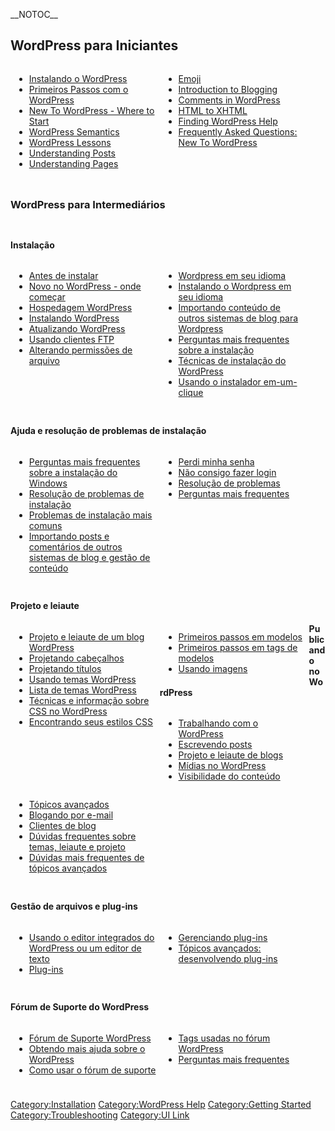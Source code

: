 {{Languages|
{{ar|البدأ_في_أستخدام_الووردبريس}}
{{bs|Započnite koristiti WordPress}}
{{de|Erste Schritte mit WordPress}}
{{en|Getting_Started_with_WordPress}}
{{es|Getting_Started_with_WordPress}}
{{fa|شروع_کار_با_وردپرس}}
{{fi|Aloittaminen}}
{{fr|Demarrer avec WordPress}}
{{id|Berkenalan dengan WordPress}}
{{lo|Getting_Started_with_WordPress}}
{{ko|Getting_Started_with_WordPress}}
{{km|Getting_Started_with_WordPress}}
{{mk|WordPress почетник}}
{{mya|Getting_Started_with_WordPress}}
{{pt-br|Novo no WordPress - Por Onde Começar}}
{{ru|Знакомство_с_WordPress}}
{{ta|வேர்ட்பிரஸ் அடிப்படைகள்}}
{{te|WordPress గురించి తెలుసుకోండి}}
{{th|Getting_Started_with_WordPress}}
{{zh-cn|开始使用_WordPress}}
{{zh-tw|開始使用_WordPress}}
{{ja|Getting_Started_with_WordPress}}
}}
__NOTOC__

{{Traduz}}

== WordPress para Iniciantes ==
<div style="width: 45%; margin:0px 6px; float:left">
* [[pt-br:Instalando o WordPress|Instalando o WordPress]]
* [[pt-br:Primeiros Passos com o WordPress|Primeiros Passos com o WordPress]]
* [[New To WordPress - Where to Start]]
* [[WordPress Semantics]]
* [[WordPress Lessons]]
* [[Writing_Posts|Understanding Posts]]
* [[Pages|Understanding Pages]]
</div>

<div style="width: 45%; margin:0px 6px; float:left; display: inline">
* [[Emoji]]
* [[Introduction to Blogging]]
* [[Comments in WordPress]]
* [[HTML to XHTML]]
* [[Finding WordPress Help]]
* [[FAQ New To WordPress|Frequently Asked Questions: New To WordPress]]
</div>

<div style="clear:both; height:10px">
</div>


===WordPress para Intermediários===
<div style="clear:both; height:10px">
</div>

====Instalação====
<div style="width: 45%; margin:0px 6px; float:left">
* [[Antes de instalar]]
* [http://codex.wordpress.org/pt-br:Novo_no_WordPress_-_por_onde_come%C3%A7ar Novo no WordPress - onde começar]
* [[Hospedagem WordPress]]
* [[Instalando WordPress]]
* [[Atualizando WordPress]]
* [[FTP Clients| Usando clientes FTP]]
* [[Alterando permissões de arquivo]]
</div>
<div style="width: 45%; margin:0px 6px; float:left; display: inline">
* [[Wordpress em seu idioma]]
* [[Instalando o Wordpress em seu idioma]]
* [[Importando Conteúdo|Importando conteúdo de outros sistemas de blog para Wordpress]]
* [[FAQ Instalação|Perguntas mais frequentes sobre a instalação]]
* [[Técnicas de instalação do WordPress]]
* [http://codex.wordpress.org/AutoInstalling_WordPress Usando o instalador em-um-clique]


</div>
<div style="clear:both; height:10px">
</div>

====Ajuda e resolução de problemas de instalação====
<div style="width: 45%; margin:0px 6px; float:left">
* [[FAQ_Installation|Perguntas mais frequentes sobre a instalação do Windows]]
* [[Troubleshooting#Installation_Problems|Resolução de problemas de instalação]]
* [[Installing WordPress#Common_Installation_Problems|Problemas de instalação mais comuns]]
* [[Importing_Content|Importando posts e comentários de outros sistemas de blog e gestão de conteúdo]]
</div>
<div style="width: 45%; margin:0px 6px; float:left; display: inline">
* [[Resetting Your Password|Perdi minha senha]]
* [[Login Trouble|Não consigo fazer login]]
* [[Troubleshooting | Resolução de problemas]]
* [[FAQ Troubleshooting|Perguntas mais frequentes]]
</div>
<div style="clear:both; height:10px">
</div>

====Projeto e leiaute====
<div style="width: 45%; margin:0px 6px; float:left">
* [[Blog_Design_and_Layout|Projeto e leiaute de um blog WordPress]]
*[[Designing Headers | Projetando cabeçalhos]]
*[[Designing Headings | Projetando títulos]]
* [[Using_Themes|Usando temas WordPress]]
* [[Using_Themes/Theme_List|Lista de temas WordPress]]
* [[CSS|Técnicas e informação sobre CSS no WordPress]]
* [[Finding Your CSS Styles | Encontrando seus estilos CSS]]
</div>
<div style="width: 45%; margin:0px 6px; float:left; display: inline">
* [[Stepping Into Templates | Primeiros passos em modelos]] 
* [[Stepping Into Template Tags | Primeiros passos em tags de modelos]]
* [[Using Images | Usando imagens]]
</div>


====Publicando no WordPress====
<div style="width: 45%; margin:0px 6px; float:left">
* [[Working with WordPress | Trabalhando com o WordPress]]
* [[Writing_Posts|Escrevendo posts]]
* [[Blog Design and Layout | Projeto e leiaute de blogs]]
* [[Working_with_WordPress#WordPress Media|Mídias no WordPress]]
* [[Content Visibility | Visibilidade do conteúdo]]
</div>
<div style="width: 45%; margin:0px 6px; float:left; display: inline">
* [[Advanced Topics | Tópicos avançados]]
* [[Blog by Email | Blogando por e-mail]] 
* [[Weblog_Client| Clientes de blog]] 
* [[FAQ Layout and Design| Dúvidas frequentes sobre temas, leiaute e projeto]] 
* [[FAQ Advanced Topics| Dúvidas mais frequentes de tópicos avançados]]
</div>
<div style="clear:both; height:10px">
</div>

====Gestão de arquivos e plug-ins====
<div style="width: 45%; margin:0px 6px; float:left">
* [[Editing Files|Usando o editor integrados do WordPress ou um editor de texto]]
* [[Plugins | Plug-ins]]
</div>
<div style="width: 45%; margin:0px 6px; float:left; display: inline">
* [[Managing Plugins | Gerenciando plug-ins]]
* [[Advanced Topics#WordPress Plugins and Customization|Tópicos avançados: desenvolvendo plug-ins]]
</div>
<div style="clear:both; height:10px">
</div>

====Fórum de Suporte do WordPress====
<div style="width: 45%; margin:0px 6px; float:left">
* [https://br.forums.wordpress.org/ Fórum de Suporte WordPress]
* [[Getting_More_Help| Obtendo mais ajuda sobre o WordPress]]
* [[Using the Support Forums | Como usar o fórum de suporte]]
</div>
<div style="width: 45%; margin:0px 6px; float:left; display: inline">
* [[WordPress Forum Tags | Tags usadas no fórum WordPress]]
* [[FAQ | Perguntas mais frequentes]]
</div>
<div style="clear:both; height:10px">
</div>

{{toclist}}

[[Category:Installation]]
[[Category:WordPress Help]]
[[Category:Getting Started]]
[[Category:Troubleshooting]]
[[Category:UI Link]]